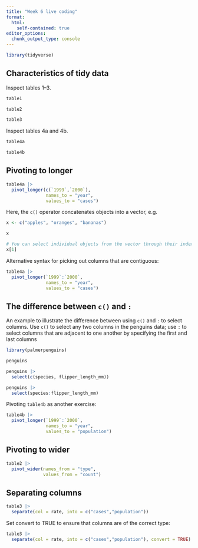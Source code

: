 ```yaml
---
title: "Week 6 live coding"
format: 
  html:
    self-contained: true
editor_options: 
  chunk_output_type: console
---
```


```r
library(tidyverse)

```

## Characteristics of tidy data

Inspect tables 1--3.

```r
table1

table2

table3
```

Inspect tables 4a and 4b.

```r
table4a

table4b
```


## Pivoting to longer

```r
table4a |> 
  pivot_longer(c(`1999`,`2000`),
               names_to = "year",
               values_to = "cases")

```

Here, the `c()` operator concatenates objects into a vector, e.g.

```r
x <- c("apples", "oranges", "bananas")

x

# You can select individual objects from the vector through their index
x[1]
```

Alternative syntax for picking out columns that are contiguous:

```r
table4a |> 
  pivot_longer(`1999`:`2000`,
               names_to = "year",
               values_to = "cases")

```

::: {.callout-tip collapse=FALSE}
## The difference between `c()` and `:` 
An example to illustrate the difference between using `c()` and `:` to select columns. Use `c()` to select any two columns in the penguins data; use `:` to select columns that are adjacent to one another by specifying the first and last columns

```r
library(palmerpenguins)

penguins

penguins |> 
  select(c(species, flipper_length_mm))

penguins |> 
  select(species:flipper_length_mm)
```

:::

Pivoting `table4b` as another exercise:

```r
table4b |> 
  pivot_longer(`1999`:`2000`,
               names_to = "year",
               values_to = "population")

```

## Pivoting to wider

```r
table2 |> 
  pivot_wider(names_from = "type",
              values_from = "count")

```

## Separating columns

```r
table3 |> 
  separate(col = rate, into = c("cases","population"))

```

Set convert to TRUE to ensure that columns are of the correct type:

```r
table3 |> 
  separate(col = rate, into = c("cases","population"), convert = TRUE)

```






